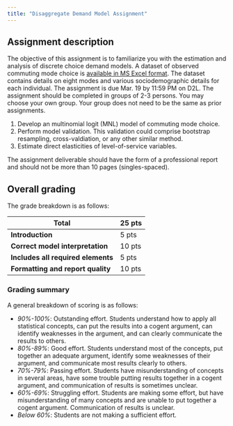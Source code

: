 ```yaml
---
title: "Disaggregate Demand Model Assignment"
---
```


## Assignment description
The objective of this assignment is to familiarize you with the estimation and analysis of discrete choice demand models. A dataset of observed commuting mode choice is [available in MS Excel format](https://github.com/Hawkins-TECH-Lab/ENCI707/blob/d1aa920232070ad51cbb19e2afe55499172e2648/assignment-data/WeeklyModeChoiceDATA-MondayCommuting.xlsx). The dataset contains details on eight modes and various sociodemographic details for each individual. The assignment is due Mar. 19 by 11:59 PM on D2L. The assignment should be completed in groups of 2-3 persons. You may choose your own group. Your group does not need to be the same as prior assignments.

1. Develop an multinomial logit (MNL) model of commuting mode choice.
2. Perform model validation. This validation could comprise bootstrap resampling, cross-valdiation, or any other similar method.
3. Estimate direct elasticities of level-of-service variables.

The assignment deliverable should have the form of a professional report and should not be more than 10 pages (singles-spaced).

## Overall grading

The grade breakdown is as follows:

| Total                              | 25 pts  |
|------------------------------------|---------|
| **Introduction**                   | 5 pts   |
| **Correct model interpretation**   | 10 pts  |
| **Includes all required elements** | 5 pts   |
| **Formatting and report quality**  | 10 pts  |

### Grading summary

A general breakdown of scoring is as follows:

-   *90%-100%*: Outstanding effort. Students understand how to apply all statistical concepts, can put the results into a cogent argument, can identify weaknesses in the argument, and can clearly communicate the results to others.
-   *80%-89%*: Good effort. Students understand most of the concepts, put together an adequate argument, identify some weaknesses of their argument, and communicate most results clearly to others.
-   *70%-79%*: Passing effort. Students have misunderstanding of concepts in several areas, have some trouble putting results together in a cogent argument, and communication of results is sometimes unclear.
-   *60%-69%*: Struggling effort. Students are making some effort, but have misunderstanding of many concepts and are unable to put together a cogent argument. Communication of results is unclear.
-   *Below 60%*: Students are not making a sufficient effort.